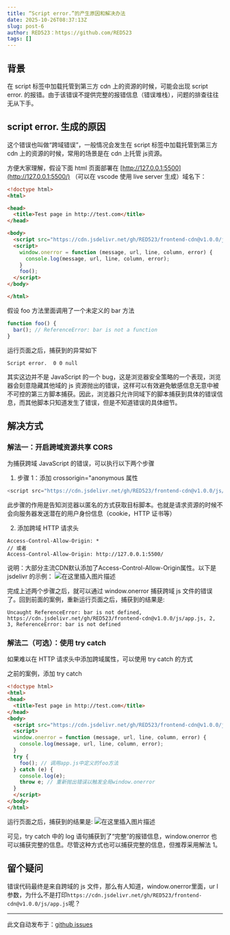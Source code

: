 ```yaml
---
title: “Script error.”的产生原因和解决办法
date: 2025-10-26T08:37:13Z
slug: post-6
author: RED523：https://github.com/RED523
tags: []
---
```


## 背景

在 script 标签中加载托管到第三方 cdn 上的资源的时候，可能会出现 script error. 的报错。由于该错误不提供完整的报错信息（错误堆栈），问题的排查往往无从下手。

## script error. 生成的原因

这个错误也叫做“跨域错误”，一般情况会发生在 script 标签中加载托管到第三方 cdn 上的资源的时候，常用的场景是在 cdn 上托管 js资源。

方便大家理解，假设下面 html 页面部署在 [http://127.0.0.1:5500](http://127.0.0.1:5500/) （可以在 vscode 使用 live server 生成）域名下：

```html
<!doctype html>
<html>

<head>
  <title>Test page in http://test.com</title>
</head>

<body>
  <script src="https://cdn.jsdelivr.net/gh/RED523/frontend-cdn@v1.0.0/js/app.js"></script>
  <script>
    window.onerror = function (message, url, line, column, error) {
      console.log(message, url, line, column, error);
    }
    foo();
  </script>
</body>

</html>
```

假设 foo 方法里面调用了一个未定义的 bar 方法

```js
function foo() {
  bar(); // ReferenceError: bar is not a function
}
```

运行页面之后，捕获到的异常如下

```
Script error.  0 0 null
```

其实这边并不是 JavaScript 的一个 bug，这是浏览器安全策略的一个表现，浏览器会刻意隐藏其他域的 js 资源抛出的错误，这样可以有效避免敏感信息无意中被不可控的第三方脚本捕获。因此，浏览器只允许同域下的脚本捕获到具体的错误信息，而其他脚本只知道发生了错误，但是不知道错误的具体细节。

## 解决方式

### 解法一：开启跨域资源共享 CORS

为捕获跨域 JavaScript 的错误，可以执行以下两个步骤

1.  步骤 1：添加 crossorigin="anonymous 属性

```js
<script src="https://cdn.jsdelivr.net/gh/RED523/frontend-cdn@v1.0.0/js/app.js" crossorigin="anonymous"></script>
```

此步骤的作用是告知浏览器以匿名的方式获取目标脚本。也就是请求资源的时候不会向服务器发送潜在的用户身份信息（cookie，HTTP 证书等）

2.  添加跨域 HTTP 请求头

```
Access-Control-Allow-Origin: * 
// 或者
Access-Control-Allow-Origin: http://127.0.0.1:5500/
```

说明：大部分主流CDN默认添加了Access-Control-Allow-Origin属性。以下是 jsdelivr 的示例：
![在这里插入图片描述](https://i-blog.csdnimg.cn/direct/acb644d63cdc4dea81a99278cf672c8a.png)



完成上述两个步骤之后，就可以通过 window.onerror 捕获跨域 js 文件的错误了。回到前面的案例，重新运行页面之后，捕获到的结果是:

```
Uncaught ReferenceError: bar is not defined, https://cdn.jsdelivr.net/gh/RED523/frontend-cdn@v1.0.0/js/app.js, 2, 3, ReferenceError: bar is not defined
```

### 解法二（可选）：使用 try catch

如果难以在 HTTP 请求头中添加跨域属性，可以使用 try catch 的方式

之前的案例，添加 try catch

```html
<!doctype html>
<html>
<head>
  <title>Test page in http://test.com</title>
</head>
<body>
  <script src="https://cdn.jsdelivr.net/gh/RED523/frontend-cdn@v1.0.0/js/app.js"></script>
  <script>
  window.onerror = function (message, url, line, column, error) {
    console.log(message, url, line, column, error);
  }
  try {
    foo(); // 调用app.js中定义的foo方法
  } catch (e) {
    console.log(e);
    throw e; // 重新抛出错误以触发全局window.onerror
  }
  </script>
</body>
</html>
```

运行页面之后，捕获到的结果是:
![在这里插入图片描述](https://i-blog.csdnimg.cn/direct/b6eabe0a02874318b9ce9aa3a2bc1dd3.png)

可见，try catch 中的 log 语句捕获到了“完整”的报错信息，window.onerror 也可以捕获完整的信息。尽管这种方式也可以捕获完整的信息，但推荐采用解法 1。

## 留个疑问

错误代码最终是来自跨域的 js 文件，那么有人知道，window.onerror里面，ur l参数，为什么不是打印`https://cdn.jsdelivr.net/gh/RED523/frontend-cdn@v1.0.0/js/app.js`呢？

---
此文自动发布于：<a href="https://github.com/RED523/ming-blog/issues/6" target="_blank">github issues</a>
